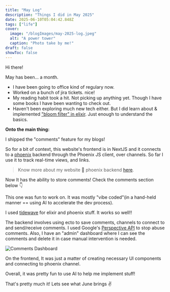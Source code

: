 ```yaml
---
title: "May Log"
description: "Things I did in May 2025"
date: 2025-06-10T05:04:42.848Z
tags: ["life"]
cover:
  image: "/blogImages/may-2025-log.jpeg"
  alt: "A power tower"
  caption: "Photo take by me!"
draft: false
showToc: false
---
```


Hi there!

May has been... a month.

- I have been going to office kind of regulary now.
- Worked on a bunch of jira tickets. nice!
- My reading habit took a hit. Not picking up anything yet. Though I have some books I have been wanting to check out.
- Haven't been exploring much new tech either. But I did learn about & implemented ["bloom filter" in elixir](https://gist.github.com/aayushmau5/ed3e4c10540fcf2fb8ce55bec42d410e). Just enough to understand the basics.

**Onto the main thing:**

I shipped the "comments" feature for my blogs!

So for a bit of context, this website's frontend is in NextJS and it connects to a [phoenix](https://github.com/aayushmau5/phoenix.aayushsahu.com) backend through the Phoenix JS client, over channels. So far I use it to track real-time views, and links.

> Know more about my website 🤝 phoenix backend [here](https://aayushsahu.com/blog/nextjs-phoenix-channels).

Now It has the ability to store comments! Check the comments section below 👇

This one was fun to work on. It was mostly "vibe coded"(in a hand-held manner == using AI to accelerate the dev process).

I used [tidewave](https://tidewave.ai/) for elixir and phoenix stuff. It works so well!!

The backend involves using ecto to save comments, channels to connect to and send/receive comments. I used Google's [Perspective API](https://perspectiveapi.com/) to stop abuse comments. Also, I have an "admin" dashboard where I can see the comments and delete it in case manual intervention is needed.

![Comments Dashboard](/blogImages/comments-dashboard.png)

On the frontend, It was just a matter of creating necessary UI components and connecting to phoenix channel.

Overall, it was pretty fun to use AI to help me implement stuff!

That's pretty much it! Lets see what June brings ✌️
